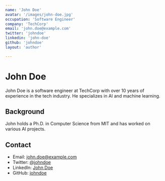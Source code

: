 ```yaml
---
name: 'John Doe'
avatar: '/images/john-doe.jpg'
occupation: 'Software Engineer'
company: 'TechCorp'
email: 'john.doe@example.com'
twitter: 'johndoe'
linkedin: 'john-doe'
github: 'johndoe'
layout: 'author'

---
```


# John Doe

John Doe is a software engineer at TechCorp with over 10 years of experience in the tech industry. He specializes in AI and machine learning.

## Background

John holds a Ph.D. in Computer Science from MIT and has worked on various AI projects.

## Contact

- Email: [john.doe@example.com](mailto:john.doe@example.com)
- Twitter: [@johndoe](https://twitter.com/johndoe)
- LinkedIn: [John Doe](https://linkedin.com/in/john-doe)
- GitHub: [johndoe](https://github.com/johndoe)
